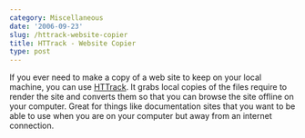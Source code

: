 ```yaml
---
category: Miscellaneous
date: '2006-09-23'
slug: /httrack-website-copier
title: HTTrack - Website Copier
type: post
---
```



If you ever need to make a copy of a web site to keep on your local
machine, you can use [HTTrack](http://www.httrack.com/). It grabs
local copies of the files require to render the site and converts
them so that you can browse the site offline on your computer.
Great for things like documentation sites that you want to be able
to use when you are on your computer but away from an internet
connection.